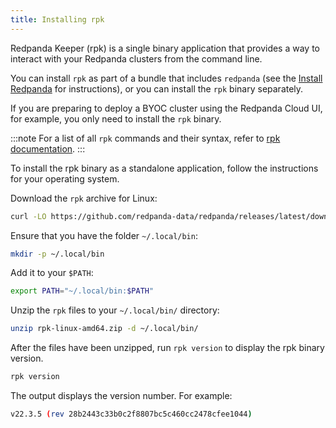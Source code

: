 ```yaml
---
title: Installing rpk
---
```



Redpanda Keeper (rpk) is a single binary application that provides a way to interact with your Redpanda clusters from the command line. 

You can install `rpk` as part of a bundle that includes `redpanda` (see the [Install Redpanda](../) for instructions), or you can install the `rpk` binary separately. 

If you are preparing to deploy a BYOC cluster using the Redpanda Cloud UI, for example, you only need to install the `rpk` binary.

:::note
For a list of all `rpk` commands and their syntax, refer to [rpk documentation](../../reference/rpk).
:::

To install the rpk binary as a standalone application, follow the instructions for your operating system.

<Tabs>
<TabItem value="ubuntu" label="Linux" default>

Download the `rpk` archive for Linux:

```bash
curl -LO https://github.com/redpanda-data/redpanda/releases/latest/download/rpk-linux-amd64.zip
```

Ensure that you have the folder `~/.local/bin`:

```bash
mkdir -p ~/.local/bin
```

Add it to your `$PATH`:

```bash
export PATH="~/.local/bin:$PATH"
```

Unzip the `rpk` files to your `~/.local/bin/` directory:

```bash
unzip rpk-linux-amd64.zip -d ~/.local/bin/
```

</TabItem>

<TabItem value="macos" label="macOS" default>

<InstallRpkMacOS/>

</TabItem>
</Tabs>

After the files have been unzipped, run `rpk version` to display the rpk binary version.

```bash
rpk version
```

The output displays the version number. For example: 

```bash
v22.3.5 (rev 28b2443c33b0c2f8807bc5c460cc2478cfee1044)
```